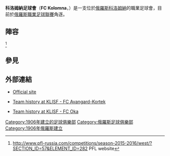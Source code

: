 {{Infobox Football club
| clubname   = 科洛姆納足球會
| image      = <!-- 檔案不存在 Logo of FC Kolomna.jpeg ，可從英文維基百科取得 -->
| fullname   = Football Club Kolomna
| nickname   =
| founded    = {{Start date and age|1906}}
| dissolved  =
| ground     = [[Avangard_Stadium_(Kolomna)|Avangard Stadium]]
| capacity   = 10 200
| chairman   = Aleksandr Kuranov
| manager    = [[Vladimir_Bondarenko_(football_coach)|Vladimir Bondarenko]]
| league     = [[俄羅斯職業足球聯賽|俄羅斯職業足球聯賽]]
| season     = 2021–22
| position   = 俄乙3組，第 22 位
| pattern_la1= | pattern_b1= | pattern_ra1=
|  leftarm1=| body1=| rightarm1=| shorts1=| socks1=
|  pattern_la2= | pattern_b2= | pattern_ra2=
|  leftarm2=| body2=| rightarm2=| shorts2=| socks2=
}}

'''科洛姆納足球會'''（'''FC Kolomna'''，{{lang-ru|ФК «Коломна»}}）是一支位於[[俄羅斯|俄羅斯]][[科洛姆納|科洛姆納]]的職業足球會，目前於[[俄羅斯職業足球聯賽|俄羅斯職業足球聯賽]]角逐。

==陣容==
{{updated|2015年8月31日}}<REF>
http://www.pfl-russia.com/competitions/season-2015-2016/west/?SECTION_ID=57&ELEMENT_ID=282 {{Wayback|url=http://www.pfl-russia.com/competitions/season-2015-2016/west/?SECTION_ID=57&ELEMENT_ID=282 |date=20170720045306 }}  PFL website
</REF>
{{Fs start}}
{{Fs player|no=|pos=GK|nat=Russia|name=[[Arsen_Guseynov|Arsen Guseynov]]}}
{{Fs player|no=|pos=GK|nat=Russia|name=[[Aleksei_Karasevich|Aleksei Karasevich]]}}
{{Fs player|no=|pos=GK|nat=Russia|name=[[Aleksandr_Korolkov|Aleksandr Korolkov]]}}
{{Fs player|no=|pos=DF|nat=Abkhazia|name=[[Akhmat_Agrba|Akhmat Agrba]]}}
{{Fs player|no=|pos=DF|nat=Russia|name=[[Dmitri_Bushuyev|Dmitri Bushuyev]]}}
{{Fs player|no=|pos=DF|nat=Russia|name=[[Aleksei_Savelyev_(footballer_born_1990)|Aleksei Savelyev]]}}
{{Fs player|no=|pos=DF|nat=Russia|name=[[Sergei_Shayunov|Sergei Shayunov]]}}
{{Fs player|no=|pos=DF|nat=Russia|name=[[Andrei_Spirin|Andrei Spirin]]}}
{{Fs player|no=|pos=DF|nat=Russia|name=[[Sergei_Tarasov_(footballer)|Sergei Tarasov]]}}
{{Fs player|no=|pos=DF|nat=Russia|name=[[Anatoli_Yakushev|Anatoli Yakushev]]}}
{{Fs player|no=|pos=DF|nat=Russia|name=[[Arseni_Yerastov|Arseni Yerastov]]}}
{{Fs player|no=|pos=DF|nat=Russia|name=[[Ilya_Yershov|Ilya Yershov]]}}
{{Fs player|no=|pos=MF|nat=Russia|name=[[Roman_Dzhigkayev|Roman Dzhigkayev]]}}
{{Fs player|no=|pos=MF|nat=Russia|name=[[Artur_Gadzaov|Artur Gadzaov]]}}
{{fs mid}}
{{Fs player|no=|pos=MF|nat=Russia|name=Aleksandr Konkin}}
{{Fs player|no=|pos=MF|nat=Russia|name=Ivan Kosov}}
{{Fs player|no=|pos=MF|nat=Russia|name=[[Dmitry_Lushnikov|Dmitry Lushnikov]]}}
{{Fs player|no=|pos=MF|nat=Russia|name=[[Vladislav_Nikityanov|Vladislav Nikityanov]]}}
{{Fs player|no=|pos=MF|nat=Russia|name=[[Artyom_Novichkov|Artyom Novichkov]]}}
{{Fs player|no=|pos=MF|nat=Russia|name=Semyon Rudomanov}}
{{Fs player|no=|pos=MF|nat=Russia|name=[[Stanislav_Rudomanov|Stanislav Rudomanov]]}}
{{Fs player|no=|pos=MF|nat=Russia|name=[[Ivan_Shamarin|Ivan Shamarin]]}}
{{Fs player|no=|pos=MF|nat=Russia|name=[[Aleksei_Voronkov|Aleksei Voronkov]]}}
{{Fs player|no=|pos=FW|nat=Russia|name=[[Sergey_Pchyolkin|Sergey Pchyolkin]]}}
{{Fs player|no=|pos=FW|nat=Russia|name=[[Damir_Sadikov|Damir Sadikov]]}}
{{Fs player|no=|pos=FW|nat=Russia|name=[[Sergei_Turchenkov|Sergei Turchenkov]]}}
{{Fs player|no=|pos=FW|nat=Russia|name=[[Artyom_Vikulov|Artyom Vikulov]]}}
{{Fs end}}

== 參見 ==
{{Reflist}}

==外部連結==
* {{ru icon}} [http://kolomna-football.narod.ru/ Official site] {{Wayback|url=http://kolomna-football.narod.ru/ |date=20150815072805 }}
* {{ru icon}} [http://www.klisf.info/numeric/index.app?cmd=comm&lang=ru&id=213208550314497031871684283158 Team history at KLISF - FC Avangard-Kortek] {{Wayback|url=http://www.klisf.info/numeric/index.app?cmd=comm&lang=ru&id=213208550314497031871684283158 |date=20160303215618 }}
* {{ru icon}} [http://www.klisf.info/numeric/index.app?cmd=comm&lang=ru&id=388177170228298062281380186199 Team history at KLISF - FC Oka] {{Wayback|url=http://www.klisf.info/numeric/index.app?cmd=comm&lang=ru&id=388177170228298062281380186199 |date=20160303191106 }}
{{Russian Second Division}}
{{Russia-footyclub-stub}}

[[Category:1906年建立的足球俱樂部|Category:1906年建立的足球俱樂部]]
[[Category:俄羅斯足球俱樂部|Category:俄羅斯足球俱樂部]]
[[Category:1906年俄羅斯建立|Category:1906年俄羅斯建立]]